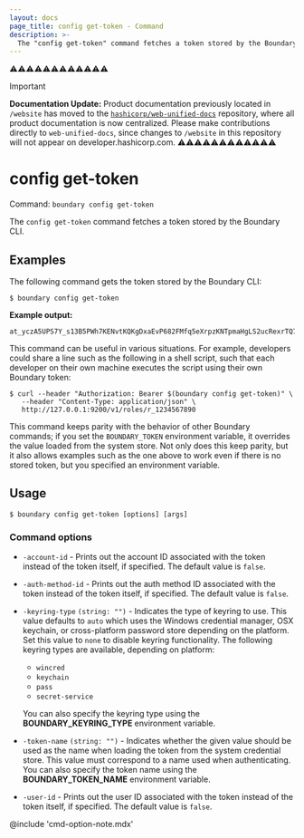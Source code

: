 ```yaml
---
layout: docs
page_title: config get-token - Command
description: >-
  The "config get-token" command fetches a token stored by the Boundary CLI.
---
```


⚠️⚠️⚠️⚠️⚠️⚠️⚠️⚠️⚠️⚠️⚠️⚠️
> [!IMPORTANT]  
> **Documentation Update:** Product documentation previously located in `/website` has moved to the [`hashicorp/web-unified-docs`](https://github.com/hashicorp/web-unified-docs) repository, where all product documentation is now centralized. Please make contributions directly to `web-unified-docs`, since changes to `/website` in this repository will not appear on developer.hashicorp.com.
⚠️⚠️⚠️⚠️⚠️⚠️⚠️⚠️⚠️⚠️⚠️⚠️

# config get-token

Command: `boundary config get-token`

The `config get-token` command fetches a token stored by the Boundary CLI.

## Examples

The following command gets the token stored by the Boundary CLI:

```shell-session
$ boundary config get-token
```

**Example output:**

<CodeBlockConfig hideClipboard>

```plaintext
at_yczA5UPS7Y_s13B5PWh7KENvtKQKgDxaEvP682FMfq5eXrpzKNTpmaHgLS2ucRexrTQ7ueMhDFY5MdFvNuzuTWzUzYgacitnSBaPo75b3XZU4Zp6wmdsXqmkPNY3U
```

</CodeBlockConfig>

This command can be useful in various situations. For example, developers could share a line such as the following in a shell script, such that each
developer on their own machine executes the script using their own
Boundary token:

<CodeBlockConfig hideClipboard>

```shell-session
$ curl --header "Authorization: Bearer $(boundary config get-token)" \
   --header "Content-Type: application/json" \
   http://127.0.0.1:9200/v1/roles/r_1234567890
```

</CodeBlockConfig>

This command keeps parity with the behavior of other Boundary commands; if you set the
`BOUNDARY_TOKEN` environment variable, it overrides the value loaded
from the system store. Not only does this keep parity, but it also allows
examples such as the one above to work even if there is no stored token, but you specified
an environment variable.

## Usage

<CodeBlockConfig hideClipboard>

```shell-session
$ boundary config get-token [options] [args]
```

</CodeBlockConfig>

### Command options

- `-account-id`  - Prints out the account ID
      associated with the token instead of the token itself, if specified. The default value is
      `false`.

- `-auth-method-id`  - Prints out the auth method ID
   associated with the token instead of the token itself, if specified. The default value is `false`.

- `-keyring-type` `(string: "")` - Indicates the type of keyring to use. This value defaults to
   `auto` which uses the Windows credential manager, OSX keychain, or
   cross-platform password store depending on the platform. Set this value to `none` to disable
   keyring functionality. The following keyring types are available, depending on platform:

   - `wincred`
   - `keychain`
   - `pass`
   - `secret-service`

  You can also specify the keyring type using the **BOUNDARY_KEYRING_TYPE** environment
   variable.

- `-token-name` `(string: "")` - Indicates whether the given value should be used as
   the name when loading the token from the system credential store. This value must
   correspond to a name used when authenticating. You can also specify the token name using
   the **BOUNDARY_TOKEN_NAME** environment variable.

- `-user-id`  - Prints out the user ID associated
   with the token instead of the token itself, if specified. The default value is `false`.

@include 'cmd-option-note.mdx'